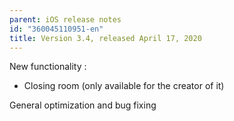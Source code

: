 ```yaml
---
parent: iOS release notes
id: "360045110951-en"
title: Version 3.4, released April 17, 2020
---
```

New functionality :

- Closing room (only available for the creator of it)

General optimization and bug fixing


